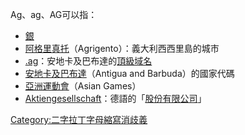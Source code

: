 Ag、ag、AG可以指：
*[[銀|銀]]
*[[阿格里真托|阿格里真托]]（Agrigento）：義大利西西里島的城市
*[[.ag|.ag]]：安地卡及巴布達的[[頂級域名列表|頂級域名]]
*[[安地卡及巴布達|安地卡及巴布達]]（Antigua and Barbuda）的國家代碼
*[[亞洲運動會|亞洲運動會]]（Asian Games）
*[[Aktiengesellschaft|Aktiengesellschaft]]：德語的「[[股份有限公司|股份有限公司]]」
[[Category:二字拉丁字母縮寫消歧義|Category:二字拉丁字母縮寫消歧義]]